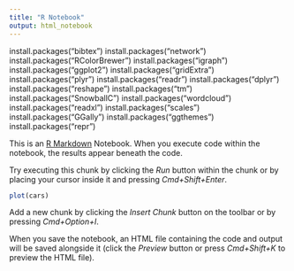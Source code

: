 ```yaml
---
title: "R Notebook"
output: html_notebook
---
```


install.packages("bibtex")
install.packages("network")
install.packages("RColorBrewer")
install.packages("igraph")
install.packages("ggplot2")
install.packages("gridExtra")
install.packages("plyr")
install.packages("readr")
install.packages("dplyr")
install.packages("reshape")
install.packages("tm")
install.packages("SnowballC")
install.packages("wordcloud")
install.packages("readxl")
install.packages("scales")
install.packages("GGally")
install.packages("ggthemes")
install.packages("repr")


This is an [R Markdown](http://rmarkdown.rstudio.com) Notebook. When you execute code within the notebook, the results appear beneath the code. 

Try executing this chunk by clicking the *Run* button within the chunk or by placing your cursor inside it and pressing *Cmd+Shift+Enter*. 

```r
plot(cars)
```

Add a new chunk by clicking the *Insert Chunk* button on the toolbar or by pressing *Cmd+Option+I*.

When you save the notebook, an HTML file containing the code and output will be saved alongside it (click the *Preview* button or press *Cmd+Shift+K* to preview the HTML file).
